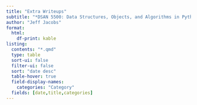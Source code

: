 ```yaml
---
title: "Extra Writeups"
subtitle: "*DSAN 5500: Data Structures, Objects, and Algorithms in Python*"
author: "Jeff Jacobs"
format:
  html:
    df-print: kable
listing:
  contents: "*.qmd"
  type: table
  sort-ui: false
  filter-ui: false
  sort: "date desc"
  table-hover: true
  field-display-names:
    categories: "Category"
  fields: [date,title,categories]
---
```


